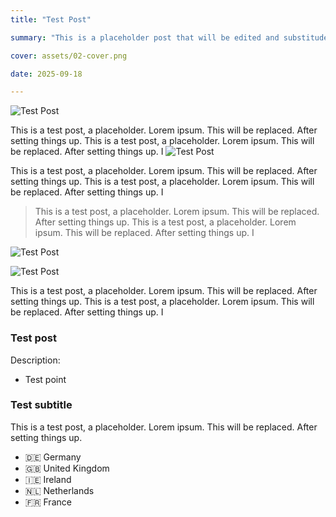 ```yaml
---
title: "Test Post"

summary: "This is a placeholder post that will be edited and substituded."

cover: assets/02-cover.png

date: 2025-09-18

---
```


![Test Post](./assets/01-cover.png)

This is a test post, a placeholder. Lorem ipsum. This will be replaced. After setting things up.
This is a test post, a placeholder. Lorem ipsum. This will be replaced. After setting things up.
I 
![Test Post](./assets/demo-01.gif)

This is a test post, a placeholder. Lorem ipsum. This will be replaced. After setting things up.
This is a test post, a placeholder. Lorem ipsum. This will be replaced. After setting things up.
I 
> This is a test post, a placeholder. Lorem ipsum. This will be replaced. After setting things up.
This is a test post, a placeholder. Lorem ipsum. This will be replaced. After setting things up.
I 

![Test Post](./assets/demo-01.gif)

![Test Post](./assets/demo-01.gif)

This is a test post, a placeholder. Lorem ipsum. This will be replaced. After setting things up.
This is a test post, a placeholder. Lorem ipsum. This will be replaced. After setting things up.
I 
### Test post

Description:
- Test point

### Test subtitle

This is a test post, a placeholder. Lorem ipsum. This will be replaced. After setting things up.
- 🇩🇪 Germany
- 🇬🇧 United Kingdom
- 🇮🇪 Ireland
- 🇳🇱 Netherlands
- 🇫🇷 France